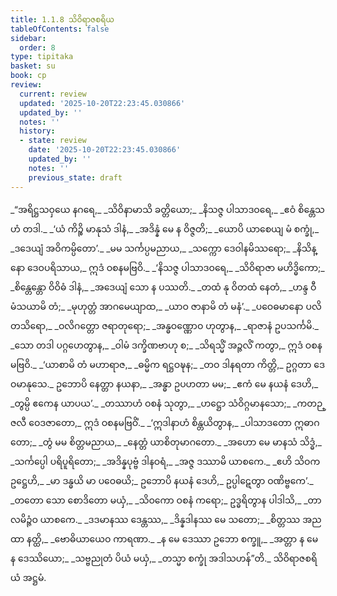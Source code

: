 ```yaml
---
title: 1.1.8 သိဝိရာဇစရိယ
tableOfContents: false
sidebar:
  order: 8
type: tipitaka
basket: su
book: cp
review:
  current: review
  updated: '2025-10-20T22:23:45.030866'
  updated_by: ''
  notes: ''
  history:
  - state: review
    date: '2025-10-20T22:23:45.030866'
    updated_by: ''
    notes: ''
    previous_state: draft
---
```



<DynamicBreadcrumb />


<ReviewStatus review={frontmatter.review} showDetails={true} />

<HypothesisAnnotation frontmatter={frontmatter} />

<Division number="51" book="cp" e="ch" v="21" p="390">

<Paragraph number="59" type="verses" book="cp">
_“အရိဋ္ဌသဝှယေ နဂရေ,_  
_သိဝိနာမာသိ ခတ္တိယော;_  
_နိသဇ္ဇ ပါသာဒဝရေ,_  
_ဧဝံ စိန္တေသဟံ တဒါ._  

</Paragraph>

</Division>
<Division number="52" book="cp" e="ch" v="21" p="390">

<Paragraph number="60" type="verses" book="cp">
_‘ယံ ကိဉ္စိ မာနုသံ ဒါနံ,_  
_အဒိန္နံ မေ န ဝိဇ္ဇတိ;_  
_ယောပိ ယာစေယျ မံ စက္ခုံ,_  
_ဒဒေယျံ အဝိကမ္ပိတော’._  

</Paragraph>

</Division>
<Division number="53" book="cp" e="ch" v="21" p="390">

<Paragraph number="61" type="verses" book="cp">
_မမ သင်္ကပ္ပမညာယ,_  
_သက္ကော ဒေဝါနမိဿရော;_  
_နိသိန္နော ဒေဝပရိသာယ,_  
ဣဒံ ဝစနမဗြဝိ._  

</Paragraph>

</Division>
<Division number="54" book="cp" e="ch" v="21" p="390">

<Paragraph number="62" type="verses" book="cp">
_‘နိသဇ္ဇ ပါသာဒဝရေ,_  
_သိဝိရာဇာ မဟိဒ္ဓိကော;_  
_စိန္တေန္တော ဝိဝိဓံ ဒါနံ,_  
_အဒေယျံ သော န ပဿတိ._  

</Paragraph>

</Division>
<Division number="55" book="cp" e="ch" v="21" p="390">

<Paragraph number="63" type="verses" book="cp">
_တထံ နု ဝိတထံ နေတံ,_  
_ဟန္ဒ ဝီမံသယာမိ တံ;_  
_မုဟုတ္တံ အာဂမေယျာထ,_  
_ယာဝ ဇာနာမိ တံ မနံ’._  

</Paragraph>

</Division>
<Division number="56" book="cp" e="ch" v="21" p="390">

<Paragraph number="64" type="verses" book="cp">
_ပဝေဓမာနော ပလိတသိရော,_  
_ဝလိဂတ္တော ဇရာတုရော;_  
_အန္ဓဝဏ္ဏောဝ ဟုတွာန,_  
_ရာဇာနံ ဥပသင်္ကမိ._  

</Paragraph>

</Division>
<Division number="57" book="cp" e="ch" v="21" p="390">

<Paragraph number="65" type="verses" book="cp">
_သော တဒါ ပဂ္ဂဟေတွာန,_  
_ဝါမံ ဒက္ခိဏဗာဟု စ;_  
_သိရသ္မိံ အဉ္ဇလိံ ကတွာ,_  
ဣဒံ ဝစနမဗြဝိ._  

</Paragraph>

</Division>
<Division number="58" book="cp" e="ch" v="21" p="390">

<Paragraph number="66" type="verses" book="cp">
_‘ယာစာမိ တံ မဟာရာဇ,_  
_ဓမ္မိက ရဋ္ဌဝဍ္ဎန;_  
_တဝ ဒါနရတာ ကိတ္တိ,_  
ဥဂ္ဂတာ ဒေဝမာနုသေ._  

</Paragraph>

</Division>
<Division number="59" book="cp" e="ch" v="21" p="391">

<Paragraph number="67" type="verses" book="cp">
ဥဘောပိ နေတ္တာ နယနာ,_  
_အန္ဓာ ဥပဟတာ မမ;_  
_ဧကံ မေ နယနံ ဒေဟိ,_  
_တွမ္ပိ ဧကေန ယာပယ’._  

</Paragraph>

</Division>
<Division number="60" book="cp" e="ch" v="21" p="391">

<Paragraph number="68" type="verses" book="cp">
_တဿာဟံ ဝစနံ သုတွာ,_  
_ဟဋ္ဌော သံဝိဂ္ဂမာနသော;_  
_ကတဉ္ဇလီ ဝေဒဇာတော,_  
ဣဒံ ဝစနမဗြဝိံ._  

</Paragraph>

</Division>
<Division number="61" book="cp" e="ch" v="21" p="391">

<Paragraph number="69" type="verses" book="cp">
_‘ဣဒါနာဟံ စိန္တယိတွာန,_  
_ပါသာဒတော ဣဓာဂတော;_  
_တွံ မမ စိတ္တမညာယ,_  
_နေတ္တံ ယာစိတုမာဂတော._  

</Paragraph>

</Division>
<Division number="62" book="cp" e="ch" v="21" p="391">

<Paragraph number="70" type="verses" book="cp">
_အဟော မေ မာနသံ သိဒ္ဓံ,_  
_သင်္ကပ္ပေါ ပရိပူရိတော;_  
_အဒိန္နပုဗ္ဗံ ဒါနဝရံ,_  
_အဇ္ဇ ဒဿာမိ ယာစကေ._  

</Paragraph>

</Division>
<Division number="63" book="cp" e="ch" v="21" p="391">

<Paragraph number="71" book="cp">
_ဧဟိ သိဝက ဥဋ္ဌေဟိ,_  
_မာ ဒန္ဓယိ မာ ပဝေဓယိ;_  
ဥဘောပိ နယနံ ဒေဟိ,_  
ဥပ္ပါဋေတွာ ဝဏိဗ္ဗကေ’._  

</Paragraph>

</Division>
<Division number="64" book="cp" e="ch" v="21" p="391">

<Paragraph number="72" type="verses" book="cp">
_တတော သော စောဒိတော မယှံ,_  
_သိဝကော ဝစနံ ကရော;_  
ဥဒ္ဓရိတွာန ပါဒါသိ,_  
_တာလမိဉ္ဇံဝ ယာစကေ._  

</Paragraph>

</Division>
<Division number="65" book="cp" e="ch" v="21" p="391">

<Paragraph number="73" type="verses" book="cp">
_ဒဒမာနဿ ဒေန္တဿ,_  
_ဒိန္နဒါနဿ မေ သတော;_  
_စိတ္တဿ အညထာ နတ္ထိ,_  
_ဗောဓိယာယေဝ ကာရဏာ._  

</Paragraph>

</Division>
<Division number="66" book="cp" e="ch" v="21" p="391">

<Paragraph number="74" type="verses" book="cp">
_န မေ ဒေဿာ ဥဘော စက္ခူ,_  
_အတ္တာ န မေ န ဒေဿိယော;_  
_သဗ္ဗညုတံ ပိယံ မယှံ,_  
_တသ္မာ စက္ခုံ အဒါသဟန်”တိ._  


</Paragraph>
</Division>

<Paragraph number="75" type="center" book="cp">
သိဝိရာဇစရိယံ အဋ္ဌမံ.
</Paragraph>